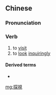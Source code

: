 {{also|探视}}
==Chinese==
{{zh-forms|s=探视}}

===Pronunciation===
{{zh-pron
|m=tànshì
|cat=v
}}

===Verb===
{{zh-verb}}

# to [[visit]] {{gloss|of someone in hospital or prison, or a child of divorced parents}}
# to [[look]] [[inquiringly]]

====Derived terms====
* {{zh-l|探視權}}

[[mg:探視]]